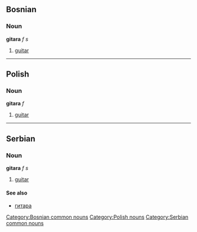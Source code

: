 ==Bosnian==
===Noun===
'''gitara''' ''f s''
#[[guitar]]
[[Category:Bosnian common nouns]]
----

==Polish==
===Noun===
'''gitara''' ''f''
#[[guitar]]
[[Category:Polish nouns]]

----
==Serbian==
===Noun===
'''gitara''' ''f s''
#[[guitar]]
====See also====
*[[гитара]]
[[Category:Serbian common nouns]]